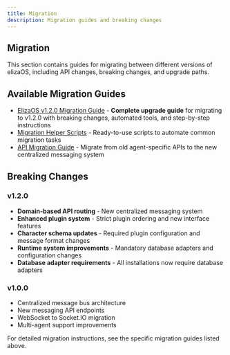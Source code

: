 ```yaml
---
title: Migration
description: Migration guides and breaking changes
---
```


## Migration

This section contains guides for migrating between different versions of elizaOS, including API
changes, breaking changes, and upgrade paths.

## Available Migration Guides

- [ElizaOS v1.2.0 Migration Guide](/docs/migration/v1.2.0-migration) - **Complete upgrade guide**
  for migrating to v1.2.0 with breaking changes, automated tools, and step-by-step instructions
- [Migration Helper Scripts](/docs/migration/migration-helper) - Ready-to-use scripts to automate
  common migration tasks
- [API Migration Guide](/docs/migration/api-migration) - Migrate from old agent-specific APIs to the
  new centralized messaging system

## Breaking Changes

### v1.2.0

- **Domain-based API routing** - New centralized messaging system
- **Enhanced plugin system** - Strict plugin ordering and new interface features
- **Character schema updates** - Required plugin configuration and message format changes
- **Runtime system improvements** - Mandatory database adapters and configuration changes
- **Database adapter requirements** - All installations now require database adapters

### v1.0.0

- Centralized message bus architecture
- New messaging API endpoints
- WebSocket to Socket.IO migration
- Multi-agent support improvements

For detailed migration instructions, see the specific migration guides listed above.
